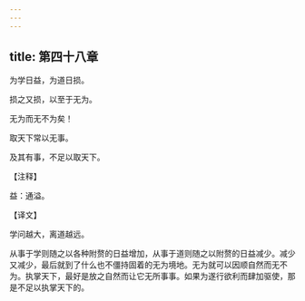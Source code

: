 ```yaml
---
---
---
```

title: 第四十八章
---

为学日益，为道日损。

损之又损，以至于无为。

无为而无不为矣！

取天下常以无事。

及其有事，不足以取天下。

【注释】

益：通溢。

【译文】

学问越大，离道越远。

从事于学则随之以各种附赘的日益增加，从事于道则随之以附赘的日益减少。减少又减少，最后就到了什么也不僵持固着的无为境地。无为就可以因顺自然而无不为。执掌天下，最好是放之自然而让它无所事事。如果为遂行欲利而肆加驱使，那是不足以执掌天下的。